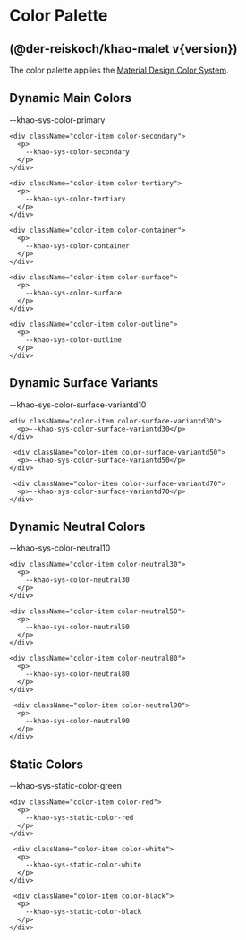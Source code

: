 
<Meta title="Color Palette" />

# Color Palette

## (@der-reiskoch/khao-malet v{version})

The color palette applies the [Material Design Color System](https://m3.material.io/styles/color/system/how-the-system-works).

## Dynamic Main Colors

<div className="sb-container">
  <div className='container'>
    <div className="color-item color-primary">
      <p>
        --khao-sys-color-primary
      </p>
    </div>

    <div className="color-item color-secondary">
      <p>
        --khao-sys-color-secondary
      </p>
    </div>

    <div className="color-item color-tertiary">
      <p>
        --khao-sys-color-tertiary
      </p>
    </div>

    <div className="color-item color-container">
      <p>
        --khao-sys-color-container
      </p>
    </div>

    <div className="color-item color-surface">
      <p>
        --khao-sys-color-surface
      </p>
    </div>

    <div className="color-item color-outline">
      <p>
        --khao-sys-color-outline
      </p>
    </div>

  </div>
 </div>

## Dynamic Surface Variants

<div className="sb-container">
  <div className="container">
    <div className="color-item color-surface-variantd10">
      <p>--khao-sys-color-surface-variantd10</p>
    </div>

    <div className="color-item color-surface-variantd30">
      <p>--khao-sys-color-surface-variantd30</p>
    </div>

     <div className="color-item color-surface-variantd50">
      <p>--khao-sys-color-surface-variantd50</p>
    </div>

     <div className="color-item color-surface-variantd70">
      <p>--khao-sys-color-surface-variantd70</p>
    </div>

  </div>
</div>

## Dynamic Neutral Colors

<div className="sb-container">
  <div className='container'>
    <div className="color-item color-neutral10">
      <p>
        --khao-sys-color-neutral10
      </p>
    </div>

    <div className="color-item color-neutral30">
      <p>
        --khao-sys-color-neutral30
      </p>
    </div>

    <div className="color-item color-neutral50">
      <p>
        --khao-sys-color-neutral50
      </p>
    </div>

    <div className="color-item color-neutral80">
      <p>
        --khao-sys-color-neutral80
      </p>
    </div>

     <div className="color-item color-neutral90">
      <p>
        --khao-sys-color-neutral90
      </p>
    </div>

  </div>
 </div>

## Static Colors

<div className="sb-container">
  <div className='container'>
    <div className="color-item color-green">
      <p>
        --khao-sys-static-color-green
      </p>
    </div>

    <div className="color-item color-red">
      <p>
        --khao-sys-static-color-red
      </p>
    </div>

     <div className="color-item color-white">
      <p>
        --khao-sys-static-color-white
      </p>
    </div>

     <div className="color-item color-black">
      <p>
        --khao-sys-static-color-black
      </p>
    </div>

  </div>
 </div>

<style>
  {`

  .sb-container {
    margin-top: 24px;
    margin-bottom: 48px;
  }

  .container {
    display:flex;
    flex-direction: row;
    justify-content: flex-start;
    align-items: center;
    flex-wrap: wrap;
    gap: 2rem;
    
  }

  .color-item {
    display:flex;
    flex-direction: column;
    justify-content: center;
    align-items: center;
    font-weight: 800;
    width: 250px;
    height: 80px;
    border-radius: var(--khao-sys-shape-corner-small);
  }

  .color-primary {
      background-color: var(--khao-sys-color-primary);

      p {
        color: var(--khao-sys-color-on-primary) !important;
      }
  }

  .color-secondary {
      background-color: var(--khao-sys-color-secondary);

      p {
        color: var(--khao-sys-color-on-secondary) !important;
      }
  }

  .color-tertiary {
      background-color: var(--khao-sys-color-tertiary);

      p {
        color: var(--khao-sys-color-on-tertiary) !important;
      }
  }

  .color-container {
      background-color: var(--khao-sys-color-container);

      p {
        color: var(--khao-sys-color-on-container) !important;
      }
  }

  .color-surface {
      background-color: var(--khao-sys-color-surface);

      p {
        color: var(--khao-sys-color-on-surface) !important;
      }
  }

  .color-surface-variantd10 {
      background-color: var(--khao-sys-color-surface-variantd10);

      p {
        color: var(--khao-sys-color-on-surface-variantd10) !important;
      }
  }

  .color-surface-variantd30 {
      background-color: var(--khao-sys-color-surface-variantd30);

      p {
        color: var(--khao-sys-color-on-surface-variantd30) !important;
      }
  }

  .color-surface-variantd50 {
      background-color: var(--khao-sys-color-surface-variantd50);

      p {
        color: var(--khao-sys-color-on-surface-variantd50) !important;
      }
  }

  .color-surface-variantd70 {
      background-color: var(--khao-sys-color-surface-variantd70);

      p {
        color: var(--khao-sys-color-on-surface-variantd70) !important;
      }
  }

  .color-outline {
      background-color: var(--khao-sys-color-outline);

      p {
        color: var(--khao-sys-color-on-outline) !important;
      }
  }

  .color-neutral10 {
      background-color: var(--khao-sys-color-neutral10);

      p {
        color: var(--khao-sys-static-color-white) !important;
      }
  }

  .color-neutral30 {
      background-color: var(--khao-sys-color-neutral30);

      p {
        color: var(--khao-sys-static-color-white) !important;
      }
  }

  .color-neutral50 {
      background-color: var(--khao-sys-color-neutral50);

      p {
        color: var(--khao-sys-static-color-black) !important;
      }
  }

  .color-neutral80 {
      background-color: var(--khao-sys-color-neutral80);

      p {
        color: var(--khao-sys-static-color-black) !important;
      }
  }

  .color-neutral90 {
      background-color: var(--khao-sys-color-neutral90);
     
      p {
        color: var(--khao-sys-static-color-black) !important;
      }
  }

  .color-green {
      background-color: var(--khao-sys-static-color-green);
     
      p {
        color: var(--khao-sys-static-color-on-green) !important;
      }
  }

  .color-red {
      background-color: var(--khao-sys-static-color-red);
     
      p {
        color: var(--khao-sys-static-color-on-red) !important;
      }
  }

  .color-white {
      background-color: var(--khao-sys-static-color-white);
       border: 1px solid var(--khao-sys-static-color-black);
     
      p {
        color: var(--khao-sys-static-color-on-white) !important;
      }
  }

  .color-black {
      background-color: var(--khao-sys-static-color-black);
     
      p {
        color: var(--khao-sys-static-color-on-black) !important;
      }
  }


  `}
</style>

